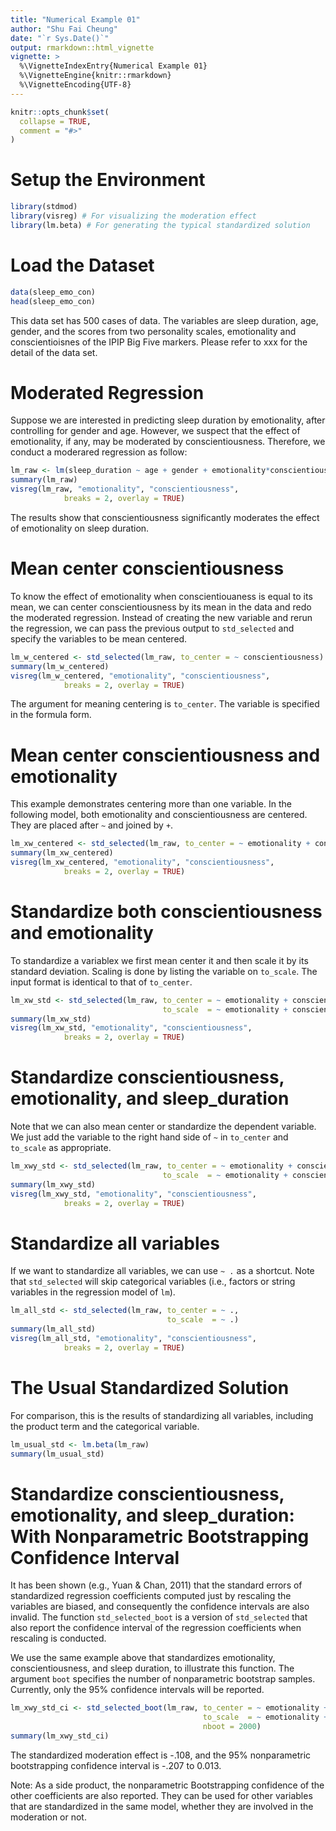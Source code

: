 ```yaml
---
title: "Numerical Example 01"
author: "Shu Fai Cheung"
date: "`r Sys.Date()`"
output: rmarkdown::html_vignette
vignette: >
  %\VignetteIndexEntry{Numerical Example 01}
  %\VignetteEngine{knitr::rmarkdown}
  %\VignetteEncoding{UTF-8}
---
```


```r
knitr::opts_chunk$set(
  collapse = TRUE,
  comment = "#>"
)
```

# Setup the Environment

```r
library(stdmod)
library(visreg) # For visualizing the moderation effect
library(lm.beta) # For generating the typical standardized solution
```

# Load the Dataset

```r
data(sleep_emo_con)
head(sleep_emo_con)
```

This data set has 500 cases of data. The variables are sleep duration, age, gender,  and the scores from two personality scales, emotionality and conscientioisnes of the IPIP Big Five markers. Please refer to xxx for the detail of the data set.


# Moderated Regression

Suppose we are interested in predicting sleep duration by emotionality, after controlling for gender and age. However, we suspect that the effect of emotionality, if any, may be moderated by conscientiousness. Therefore, we conduct a moderared regression as follow:

```r
lm_raw <- lm(sleep_duration ~ age + gender + emotionality*conscientiousness, sleep_emo_con)
summary(lm_raw)
visreg(lm_raw, "emotionality", "conscientiousness",
            breaks = 2, overlay = TRUE)
```

The results show that conscientiousness significantly moderates the effect of emotionality on sleep duration.

# Mean center conscientiousness

To know the effect of emotionality when conscientiouaness is equal to its mean, we can center conscientiousness by its mean in the data and redo the moderated regression. Instead of creating the new variable and rerun the regression, we can pass the previous output to `std_selected` and specify the variables to be mean centered.


```r
lm_w_centered <- std_selected(lm_raw, to_center = ~ conscientiousness)
summary(lm_w_centered)
visreg(lm_w_centered, "emotionality", "conscientiousness",
            breaks = 2, overlay = TRUE)
```

The argument for meaning centering is `to_center`. The variable is specified in the formula form.


# Mean center conscientiousness and emotionality

This example demonstrates centering more than one variable. In the following model, both emotionality and conscientiousness are centered. They are placed after `~` and joined by `+`.

```r
lm_xw_centered <- std_selected(lm_raw, to_center = ~ emotionality + conscientiousness)
summary(lm_xw_centered)
visreg(lm_xw_centered, "emotionality", "conscientiousness",
            breaks = 2, overlay = TRUE)
```

# Standardize both conscientiousness and emotionality

To standardize a variablex we first mean center it and then scale it by its standard deviation. Scaling is done by listing the variable on `to_scale`. The input format is identical to that of `to_center`.


```r
lm_xw_std <- std_selected(lm_raw, to_center = ~ emotionality + conscientiousness,
                                  to_scale  = ~ emotionality + conscientiousness)
summary(lm_xw_std)
visreg(lm_xw_std, "emotionality", "conscientiousness",
            breaks = 2, overlay = TRUE)
```

# Standardize conscientiousness, emotionality, and sleep_duration

Note that we can also mean center or standardize the dependent variable. We just add the variable to the right hand side of `~` in `to_center` and `to_scale` as appropriate.

```r
lm_xwy_std <- std_selected(lm_raw, to_center = ~ emotionality + conscientiousness + sleep_duration,
                                  to_scale  = ~ emotionality + conscientiousness + sleep_duration)
summary(lm_xwy_std)
visreg(lm_xwy_std, "emotionality", "conscientiousness",
            breaks = 2, overlay = TRUE)
```

# Standardize all variables

If we want to standardize all variables, we can use `~ .` as a shortcut. Note that `std_selected` will skip categorical variables (i.e., factors or string variables in the regression model of `lm`).

```r
lm_all_std <- std_selected(lm_raw, to_center = ~ .,
                                   to_scale  = ~ .)
summary(lm_all_std)
visreg(lm_all_std, "emotionality", "conscientiousness",
            breaks = 2, overlay = TRUE)
```

# The Usual Standardized Solution

For comparison, this is the results of standardizing all variables, including the product term and the categorical variable.

```r
lm_usual_std <- lm.beta(lm_raw)
summary(lm_usual_std)
```

# Standardize conscientiousness, emotionality, and sleep_duration: With Nonparametric Bootstrapping Confidence Interval

It has been shown (e.g., Yuan & Chan, 2011) that the standard errors of standardized regression coefficients computed just by rescaling the variables are biased, and consequently the confidence intervals are also invalid. The function `std_selected_boot` is a version of `std_selected` that also report the confidence interval of the regression coefficients when rescaling is conducted.

We use the same example above that standardizes emotionality, conscientiousness, and sleep duration, to illustrate this function. The argument `boot` specifies the number of nonparametric bootstrap samples. Currently, only the 95% confidence intervals will be reported.

```{r`}
lm_xwy_std_ci <- std_selected_boot(lm_raw, to_center = ~ emotionality + conscientiousness + sleep_duration,
                                           to_scale  = ~ emotionality + conscientiousness + sleep_duration,
                                           nboot = 2000)
summary(lm_xwy_std_ci)
```

The standardized moderation effect is -.108, and the 95% nonparametric bootstrapping confidence interval is -.207 to 0.013.

Note: As a side product, the nonparametric Bootstrapping confidence of the other coefficients are also reported. They can be used for other variables that are standardized in the same model, whether they are involved in the moderation or not.